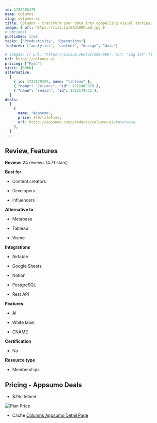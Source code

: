 ```yaml
---
id: 1722485379
name: Columns
slug: columns-ai
title: Columns - transform your data into compelling visual stories.
image: { url: https://iili.io/dAdn00X.md.jpg }
# optional
published: true
tasks: ["Productivity", "Operations"]
features: ["analytics", "content", "design", "data"]

# images: [{ url: "https://picsum.photos/600/600", alt: "img alt" }]
url: https://columns.ai
pricing: ["Paid"]
visit: [8080]
alternative:
  [
    { id: 1723179194, name: "tableau" },
    { "name": "Columns", "id": 1722485379 },
    { "name": "redash", "id": 1723179732 },
  ]
deals:
  [
    {
      name: "Appsumo",
      price: $79/lifetime,
      url: https://appsumo.com/products/columns-ai/#overview,
    },
  ]
---
```


## Review, Features

**Review:** 24 reviews (4.71 stars)

**Best for**

- Content creators

- Developers

- Influencers

**Alternative to**

- Metabase

- Tableau

- Visme

**Integrations**

- Airtable

- Google Sheets

- Notion

- PostgreSQL

- Rest API

**Features**

- AI

- White label

- CNAME

**Certification**

- No

**Resource type**

- Memberships

## Pricing - Appsumo Deals

- $79/lifetime

<Img src="https://iili.io/dAdWwQV.png" alt="Plan Price" />

- Cache [Columns Appsumo Detail Page](https://iili.io/dAdWt3X.png)
